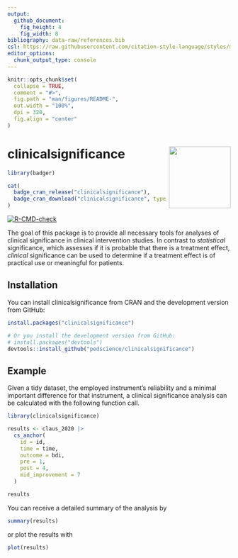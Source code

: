 ```yaml
---
output: 
  github_document:
    fig_height: 4
    fig_width: 8
bibliography: data-raw/references.bib
csl: https://raw.githubusercontent.com/citation-style-language/styles/master/apa.csl
editor_options: 
  chunk_output_type: console
---
```


<!-- README.md is generated from README.Rmd. Please edit that file -->

```r
knitr::opts_chunk$set(
  collapse = TRUE,
  comment = "#>",
  fig.path = "man/figures/README-",
  out.width = "100%",
  dpi = 320,
  fig.align = "center"
)
```

# clinicalsignificance <img src="man/figures/logo.png" align="right" height="139" alt="" />


<!-- badges: start -->

```r
library(badger)
```
```r
cat(
  badge_cran_release("clinicalsignificance"),
  badge_cran_download("clinicalsignificance", type = "grand-total")
)
```

[![R-CMD-check](https://github.com/pedscience/clinicalsignificance/actions/workflows/R-CMD-check.yaml/badge.svg)](https://github.com/pedscience/clinicalsignificance/actions/workflows/R-CMD-check.yaml)
<!-- badges: end -->



The goal of this package is to provide all necessary tools for analyses of clinical significance in clinical intervention studies. In contrast to *statistical* significance, which assesses if it is probable that there is a treatment effect, *clinical* significance can be used to determine if a treatment effect is of practical use or meaningful for patients.

## Installation
You can install clinicalsignificance from CRAN and the development version from GitHub:

``` r
install.packages("clinicalsignificance")

# Or you install the development version from GitHub:
# install.packages("devtools")
devtools::install_github("pedscience/clinicalsignificance")
```



## Example
Given a tidy dataset, the employed instrument's reliability and a minimal important difference for that instrument, a clinical significance analysis can be calculated with the following function call.

```r
library(clinicalsignificance)

results <- claus_2020 |>
  cs_anchor(
    id = id,
    time = time,
    outcome = bdi,
    pre = 1,
    post = 4,
    mid_improvement = 7
  )

results
```

You can receive a detailed summary of the analysis by

```r
summary(results)
```

or plot the results with

```r
plot(results)
```
